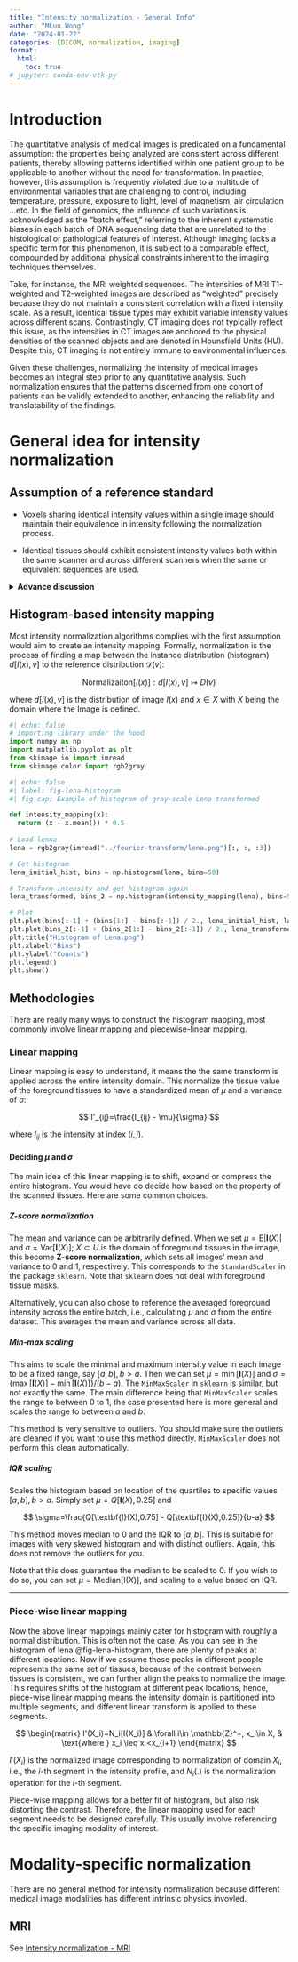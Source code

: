 ```yaml
---
title: "Intensity normalization - General Info"
author: "MLun Wong"
date: "2024-01-22"
categories: [DICOM, normalization, imaging]
format:
  html:
    toc: true
# jupyter: conda-env-vtk-py
---
```


# Introduction

The quantitative analysis of medical images is predicated on a fundamental assumption: the properties being analyzed are consistent across different patients, thereby allowing patterns identified within one patient group to be applicable to another without the need for transformation. In practice, however, this assumption is frequently violated due to a multitude of environmental variables that are challenging to control, including temperature, pressure, exposure to light, level of magnetism, air circulation ...etc. In the field of genomics, the influence of such variations is acknowledged as the "batch effect," referring to the inherent systematic biases in each batch of DNA sequencing data that are unrelated to the histological or pathological features of interest. Although imaging lacks a specific term for this phenomenon, it is subject to a comparable effect, compounded by additional physical constraints inherent to the imaging techniques themselves.

Take, for instance, the MRI weighted sequences. The intensities of MRI T1-weighted and T2-weighted images are described as "weighted" precisely because they do not maintain a consistent correlation with a fixed intensity scale. As a result, identical tissue types may exhibit variable intensity values across different scans. Contrastingly, CT imaging does not typically reflect this issue, as the intensities in CT images are anchored to the physical densities of the scanned objects and are denoted in Hounsfield Units (HU). Despite this, CT imaging is not entirely immune to environmental influences.

Given these challenges, normalizing the intensity of medical images becomes an integral step prior to any quantitative analysis. Such normalization ensures that the patterns discerned from one cohort of patients can be validly extended to another, enhancing the reliability and translatability of the findings.

# General idea for intensity normalization

## Assumption of a reference standard

-   Voxels sharing identical intensity values within a single image should maintain their equivalence in intensity following the normalization process.

-   Identical tissues should exhibit consistent intensity values both within the same scanner and across different scanners when the same or equivalent sequences are used.

```{=html}
<details> <summary><b>Advance discussion</b></summary>
```
::: callout-tip
We mentioned we think that the same type of tissue should show up with the same value in MRI scans, but people are different, and so is their tissue. Some tissues, like brain tissue, don't vary much between people, so brain scan values are pretty consistent and well-adjusted in neuroscience studies. But for other tissues, like tumors, each one is unique. We can't assume they're all the same. We don't have a solid reference to confirm if our assumptions about tissue values are right or wrong. What matters most is if adjusting these values helps us better understand and measure the features we see in scans. So, it's important to be flexible with these assumptions.
:::

</details>

## Histogram-based intensity mapping

Most intensity normalization algorithms complies with the first assumption would aim to create an intensity mapping. Formally, normalization is the process of finding a map between the instance distribution (histogram) $d[I(x), v]$ to the reference distribution $\mathscr{D}(v)$:

$$
\text{Normalizaiton}[I(x)]: d[I(x), v]\mapsto D(v)
$$

where $d[I(x), v]$ is the distribution of image $I(x)$ and $x\in X$ with $X$ being the domain where the Image is defined.

```python
#| echo: false
# importing library under the hood
import numpy as np
import matplotlib.pyplot as plt
from skimage.io import imread
from skimage.color import rgb2gray

```

```python
#| echo: false
#| label: fig-lena-histogram
#| fig-cap: Example of histogram of gray-scale Lena transformed

def intensity_mapping(x):
  return (x - x.mean()) * 0.5
  
# Load lenna
lena = rgb2gray(imread("../fourier-transform/lena.png")[:, :, :3])

# Get histogram
lena_initial_hist, bins = np.histogram(lena, bins=50)

# Transform intensity and get histogram again
lena_transformed, bins_2 = np.histogram(intensity_mapping(lena), bins=50)

# Plot
plt.plot(bins[:-1] + (bins[1:] - bins[:-1]) / 2., lena_initial_hist, label="Original")
plt.plot(bins_2[:-1] + (bins_2[1:] - bins_2[:-1]) / 2., lena_transformed, label="Transformed")
plt.title("Histogram of Lena.png")
plt.xlabel("Bins")
plt.ylabel("Counts")
plt.legend()
plt.show()
```

## Methodologies

There are really many ways to construct the histogram mapping, most commonly involve linear mapping and piecewise-linear mapping.

### Linear mapping

Linear mapping is easy to understand, it means the the same transform is applied across the entire intensity domain. This normalize the tissue value of the foreground tissues to have a standardized mean of $\mu$ and a variance of $\sigma$:

$$
I'_{ij}=\frac{I_{ij} - \mu}{\sigma}
$$

where $I_{ij}$ is the intensity at index $(i,j)$.

#### Deciding $\mu$ and $\sigma$

The main idea of this linear mapping is to shift, expand or compress the entire histogram. You would have do decide how based on the property of the scanned tissues. Here are some common choices.

##### Z-score normalization

The mean and variance can be arbitrarily defined. When we set $\mu=\text{E}|\textbf{I}(X)|$ and $\sigma = \text{Var}[\textbf{I}(X)]$; $X\subset U$ is the domain of foreground tissues in the image, this become **Z-score normalization**, which sets all images' mean and variance to 0 and 1, respectively. This corresponds to the `StandardScaler` in the package `sklearn`. Note that `sklearn` does not deal with foreground tissue masks.

Alternatively, you can also chose to reference the averaged foreground intensity across the entire batch, i.e., calculating $\mu$ and $\sigma$ from the entire dataset. This averages the mean and variance across all data.

##### Min-max scaling

This aims to scale the minimal and maximum intensity value in each image to be a fixed range, say $[a, b],b>a$. Then we can set $\mu=\min[\textbf{I}(X)]$ and $\sigma=\{\max[\textbf{I}(X)] - \min[\textbf{I}(X)]\}/ (b -a)$. The `MinMaxScaler` in `sklearn` is similar, but not exactly the same. The main difference being that `MinMaxScaler` scales the range to between 0 to 1, the case presented here is more general and scales the range to between $a$ and $b$.

::: {.callout-caution appearance="simple"}
This method is very sensitive to outliers. You should make sure the outliers are cleaned if you want to use this method directly. `MinMaxScaler` does not perform this clean automatically.
:::

##### IQR scaling

Scales the histogram based on location of the quartiles to specific values $[a, b], b>a$. Simply set $\mu=Q[\textbf{I}(X), 0.25]$ and

$$
\sigma=\frac{Q[\textbf{I}(X),0.75] - Q[\textbf{I}(X),0.25]}{b-a}
$$

This method moves median to 0 and the IQR to $[a, b]$. This is suitable for images with very skewed histogram and with distinct outliers. Again, this does not remove the outliers for you.

Note that this does guarantee the median to be scaled to 0. If you wish to do so, you can set $\mu=\text{Median}[\text{I}(X)]$, and scaling to a value based on IQR.

------------------------------------------------------------------------

### Piece-wise linear mapping

Now the above linear mappings mainly cater for histogram with roughly a normal distribution. This is often not the case. As you can see in the histogram of lena @fig-lena-histogram, there are plenty of peaks at different locations. Now if we assume these peaks in different people represents the same set of tissues, because of the contrast between tissues is consistent, we can further align the peaks to normalize the image. This requires shifts of the histogram at different peak locations, hence, piece-wise linear mapping means the intensity domain is partitioned into multiple segments, and different linear transform is applied to these segments.

$$
\begin{matrix}
I'(X_i)=N_i[I(X_i)] & \forall i\in \mathbb{Z}^+, x_i\in X, & \text{where } x_i \leq x <x_{i+1}
\end{matrix}
$$

$I'(X_i)$ is the normalized image corresponding to normalization of domain $X_i$, i.e., the $i$-th segment in the intensity profile, and $N_i(.)$ is the normalization operation for the $i$-th segment.

Piece-wise mapping allows for a better fit of histogram, but also risk distorting the contrast. Therefore, the linear mapping used for each segment needs to be designed carefully. This usually involve referencing the specific imaging modality of interest.

# Modality-specific normalization

There are no general method for intensity normalization because different medical image modalities has different intrinsic physics invovled.

## MRI

See [Intensity normalization - MRI](./intensity-normalization-mri.qmd)